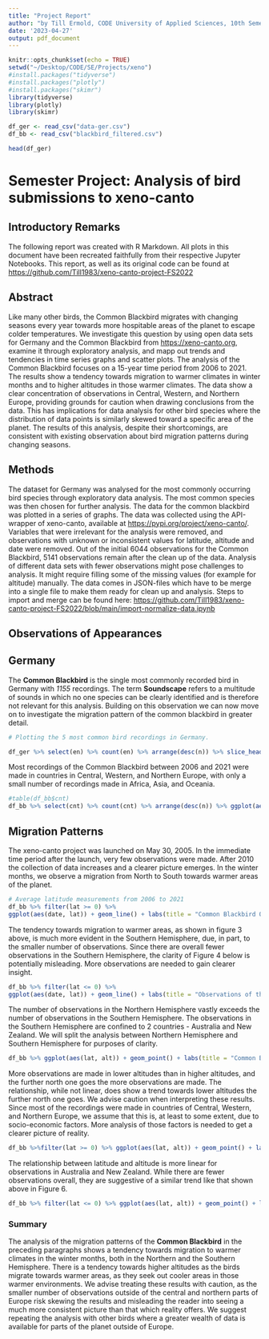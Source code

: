 ```yaml
---
title: "Project Report"
author: "by Till Ermold, CODE University of Applied Sciences, 10th Semester"
date: '2023-04-27'
output: pdf_document
---
```


```r
knitr::opts_chunk$set(echo = TRUE)
setwd("~/Desktop/CODE/SE/Projects/xeno")
#install.packages("tidyverse")
#install.packages("plotly")
#install.packages("skimr")
library(tidyverse)
library(plotly)
library(skimr)
```

```r
df_ger <- read_csv("data-ger.csv")
df_bb <- read_csv("blackbird_filtered.csv")
```

```r
head(df_ger)
```
# Semester Project: Analysis of bird submissions to xeno-canto

## Introductory Remarks

The following report was created with R Markdown. All plots in this document have been recreated faithfully from their respective Jupyter Notebooks. This report, as well as its original code can be found at <https://github.com/Till1983/xeno-canto-project-FS2022>

## Abstract
Like many other birds, the Common Blackbird migrates with changing seasons every year towards more hospitable areas of the planet to escape colder temperatures. We investigate this question by using open data sets for Germany and the Common Blackbird from <https://xeno-canto.org>, examine it through exploratory analysis, and mapp out trends and tendencies in time series graphs and scatter plots. The analysis of the Common Blackbird focuses on a 15-year time period from 2006 to 2021. The results show a tendency towards migration to warmer climates in winter months and to higher altitudes in those warmer climates. The data show a clear concentration of observations in Central, Western, and Northern Europe, providing grounds for caution when drawing conclusions from the data. This has implications for data analysis for other bird species where the distribution of data points is similarly skewed toward a specific area of the planet. The results of this analysis, despite their shortcomings, are consistent with existing observation about bird migration patterns during changing seasons.

## Methods
The dataset for Germany was analysed for the most commonly occurring bird species through exploratory data analysis. The most common species was then chosen for further analysis. The data for the common blackbird was plotted in a series of graphs. The data was collected using the API-wrapper of xeno-canto, available at <https://pypi.org/project/xeno-canto/>. Variables that were irrelevant for the analysis were removed, and observations with unknown or inconsistent values for latitude, altitude and date were removed. Out of the initial 6044 observations for the Common Blackbird, 5141 observations remain after the clean up of the data. Analysis of different data sets with fewer observations might pose challenges to analysis. It might require filling some of the missing values (for example for altitude) manually. The data comes in JSON-files which have to be merge into a single file to make them ready for clean up and analysis. Steps to import and merge can be found here: <https://github.com/Till1983/xeno-canto-project-FS2022/blob/main/import-normalize-data.ipynb>

## Observations of Appearances
## Germany
The **Common Blackbird** is the single most commonly recorded bird in Germany with *1155* recordings. The term **Soundscape** refers to a multitude of sounds in which no one species can be clearly identified and is therefore not relevant for this analysis. Building on this observation we can now move on to investigate the migration pattern of the common blackbird in greater detail.

```r
# Plotting the 5 most common bird recordings in Germany.

df_ger %>% select(en) %>% count(en) %>% arrange(desc(n)) %>% slice_head(n=5) %>% ggplot(aes(reorder(en, -n), n)) + geom_col(aes(fill=en)) + labs(title = "The 5 most common bird recordings in Germany", x = "Name of Species", y = "Count", caption = "Figure 1. 27659 observations in total for Germany") + theme(legend.position = "none")
```

Most recordings of the Common Blackbird between 2006 and 2021 were made in countries in Central, Western, and Northern Europe, with only a small number of recordings made in Africa, Asia, and Oceania.

```r
#table(df_bb$cnt)
df_bb %>% select(cnt) %>% count(cnt) %>% arrange(desc(n)) %>% ggplot(aes(reorder(cnt, -n), n, width=0.85)) + geom_col(aes(fill="cnt"))  + labs(title = "Common Blackbird - Recordings by Country", x = "country", y = "count", caption = "Figure 2. Clear concentration of observations in Europe") + scale_x_discrete() + coord_flip() + theme(legend.position  = "None")
```

## Migration Patterns
The xeno-canto project was launched on May 30, 2005. In the immediate time period after the launch, very few observations were made. After 2010 the collection of data increases and a clearer picture emerges. In the winter months, we observe a migration from North to South towards warmer areas of the planet.

```r
# Average latitude measurements from 2006 to 2021
df_bb %>% filter(lat >= 0) %>%
ggplot(aes(date, lat)) + geom_line() + labs(title = "Common Blackbird Observations by Latitude", y = "latitude", caption = "Figure 3") + scale_x_date(date_labels = "%Y %b")
```

The tendency towards migration to warmer areas, as shown in figure 3 above, is much more evident in the Southern Hemisphere, due, in part, to the smaller number of observations. Since there are overall fewer observations in the Southern Hemisphere, the clarity of Figure 4 below is potentially misleading. More observations are needed to gain clearer insight.

```r
df_bb %>% filter(lat <= 0) %>%
ggplot(aes(date, lat)) + geom_line() + labs(title = "Observations of the Common Blackbird by Latitude", y = "latitude", caption = "Figure 4. 29 observations - 14 in Australia, 15 in New Zealand") + scale_x_date(date_labels = "%Y %b")
```

The number of observations in the Northern Hemisphere vastly exceeds the number of observations in the Southern Hemisphere. The observations in the Southern Hemisphere are confined to 2 countries - Australia and New Zealand. We will split the analysis between Northern Hemisphere and Southern Hemisphere for purposes of clarity.

```r
df_bb %>% ggplot(aes(lat, alt)) + geom_point() + labs(title = "Common Blackbird Observations by Latitude and Altitude", x="latitude", y="altitude", caption = "Figure 5")
```

More observations are made in lower altitudes than in higher altitudes, and the further north one goes the more observations are made. The relationship, while not linear, does show a trend towards lower altitudes the further north one goes. We advise caution when interpreting these results. Since most of the recordings were made in countries of Central, Western, and Northern Europe, we assume that this is, at least to some extent, due to socio-economic factors. More analysis of those factors is needed to get a clearer picture of reality.

```r
df_bb %>%filter(lat >= 0) %>% ggplot(aes(lat, alt)) + geom_point() + labs(title = "Common Blackbird Observations - Northern Hemisphere", x="latitude", y="altitude", caption = "Figure 6") + geom_smooth(se = FALSE)
```

The relationship between latitude and altitude is more linear for observations in Australia and New Zealand. While there are fewer observations overall, they are suggestive of a similar trend like that shown above in Figure 6.

```r
df_bb %>% filter(lat <= 0) %>% ggplot(aes(lat, alt)) + geom_point() + labs(title = "Common Blackbird Observations - Southern Hemisphere", x="latitude", y="altitude", caption = "Figure 7. 29 observations - 14 in Australia, 15 in New Zealand") + geom_smooth(method = "lm", se = FALSE)
```

### Summary
The analysis of the migration patterns of the **Common Blackbird** in the preceding paragraphs shows a tendency towards migration to warmer climates in the winter months, both in the Northern and the Southern Hemisphere. There is a tendency towards higher altitudes as the birds migrate towards warmer areas, as they seek out cooler areas in those warmer environments. We advise treating these results with caution, as the smaller number of observations outside of the central and northern parts of Europe risk skewing the results and misleading the reader into seeing a much more consistent picture than that which reality offers. We suggest repeating the analysis with other birds where a greater wealth of data is available for parts of the planet outside of Europe.